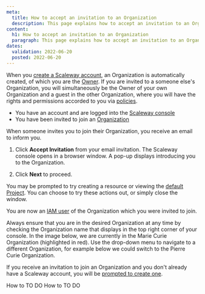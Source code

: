 ```yaml
---
meta:
  title: How to accept an invitation to an Organization
  description: This page explains how to accept an invitation to an Organization
content:
  h1: How to accept an invitation to an Organization
  paragraph: This page explains how to accept an invitation to an Organization
dates:
  validation: 2022-06-20
  posted: 2022-06-20
---
```


 When you [create a Scaleway account](/console/my-account/how-to/create-an-account), an Organization is automatically created, of which you are the [Owner](/identity-and-access-management/iam/concepts#owner). If you are invited to a someone else's Organization, you will simultaneously be the Owner of your own Organization and a guest in the other Organization, where you will have the rights and permissions accorded to you via [policies](/identity-and-access-management/iam/concepts#policy).

<Message type="requirement">

- You have an account and are logged into the [Scaleway console](https://console.scaleway.com)
- You have been invited to join an [Organization](/identity-and-access-management/iam/concepts#organization)

</Message>

When someone invites you to join their Organization, you receive an email to inform you.

1. Click **Accept Invitation** from your email invitation. The Scaleway console opens in a browser window. A pop-up displays introducing you to the Organization.

2. Click **Next** to proceed. 

  You may be prompted to try creating a resource or viewing the [default Project](/identity-and-access-management/iam/concepts#organization). You can choose to try these actions out, or simply close the window.

  You are now an [IAM user](/identity-and-access-management/iam/concepts#user) of the Organization which you were invited to join. 

  Always ensure that you are in the desired Organization at any time by checking the Organization name that displays in the top right corner of your console. In the image below, we are currently in the Marie Curie Organization (highlighted in red). Use the drop-down menu to navigate to a different Organization, for example below we could switch to the Pierre Curie Organization.

  <Lightbox src="scaleway-orga-dropdown.webp" alt="" />

  <Message type="note">

  If you receive an invitation to join an Organization and you don't already have a Scaleway account, you will be [prompted to create one](/console/my-account/how-to/create-an-account/).

  </Message>

<Navigation title="See Also">
  <PreviousButton to="/identity-and-access-management/iam/how-to/to-do/">How to TO DO</PreviousButton>
  <NextButton to="/identity-and-access-management/iam/how-to/to-do/">How to TO DO</NextButton>
</Navigation>

